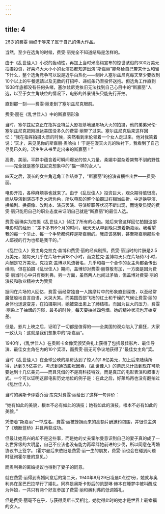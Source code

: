 ```yaml
---
---
---
```

title: 4
---



26岁的费雯·丽终于等来了属于自己的伟大作品。

当然，至少在选角的时候，费雯·丽完全不知道结局是怎样的。

由于《乱世佳人》小说的轰动性，再加上当时米高梅宣布的惊世骇俗的300万美元拍摄投资，好莱坞大大小小的女演员都知道出演“斯嘉丽”能够给自己带来什么和留下什么，整个选角竞争可以说是近乎白热化——制片人塞尔兹尼克每天至少要收到10个以上的午餐邀请以及无数的打招呼、递纸条乃至投怀送抱。但选角工作直到1938年底都没有任何头绪，塞尔兹尼克依旧无法找到自己心目中的“斯嘉丽”人选，以至于女主角缺位的情况下，电影的外景镜头只能先行开拍。

直到那一刻——费雯·丽走到了塞尔兹尼克眼前。

费雯·丽在《乱世佳人》中的斯嘉丽形象



当时，塞尔兹尼克正在指挥亚特兰大影视基地里那场大火的拍摄，他的弟弟米伦·塞尔兹尼克把刚抵达美国没多久的费雯·丽带了过来。塞尔兹尼克后来这样回忆：“我在指挥拍摄火景的时候，突然看到米伦领着一个女人走过来，他对我笑着说：‘天才，来见见你的斯嘉丽·奥哈拉！’于是在漫天火光的映衬下，我看到了自己寻觅已久的，活生生从书里走出来的斯嘉丽！”

高贵，美丽，平静中蕴含着可瞬间爆发的惊人力量，柔媚中混杂着桀骜不驯的野性——完全就是塞尔兹尼克想象中的“猫一样的女人”。

四天之后，漫长的女主角选角工作结束了，“斯嘉丽”的扮演者横空出世——费雯·丽。

电影开拍，各种麻烦事也就来了。由于《乱世佳人》投资巨大，观众期待值很高，而从导演到演员不乏大牌角色，所以电影的整个拍摄过程相当曲折，中途换导演、换编剧、换摄像、改剧本、演员罢演、导演辞职等状况不断出现，而饱受质疑的费雯·丽只能用自己的职业态度来证明自己就是“斯嘉丽”的最佳人选。

费雯·丽确实为拍摄《乱世佳人》倾注了所有的心血。她后来曾这样回忆拍摄这部电影时的经历：“差不多有6个月的时间，我天天从早到晚只想着斯嘉丽。我希望我的每一个举止、每一个手势都纯粹是斯嘉丽的。我应该感到，甚至斯嘉丽那些令人鄙视的行为也都是我干的。”

《乱世佳人》男主角克拉克·盖博和费雯·丽的经典剧照。费雯·丽当时的片酬是2.5万美元，她每天几乎在片场干满18个小时，而克拉克·盖博每天只在片场待7小时，片酬是12万美元。克拉克·盖博以风流著名，几乎和每一个合作的女主角都会传出绯闻，但在拍摄《乱世佳人》期间，盖博却对费雯·丽尊敬有加，一方面是因为费雯·丽当时心中只有奥利弗，另一方面，虽然两人也闹过矛盾，但盖博对费雯·丽的演技和敬业精神大为赞赏



据同在片场的人回忆，费雯·丽经常独自一人揣摩片中的形象直到深夜，以至经常魔怔般地自言自语，大哭大笑。而美国西部飞扬的红土和干燥的气候让费雯·丽的身体也迅速变差，在拍摄期间，她被查出患上了肺结核。而因为巨大的压力，费雯·丽染上了抽烟的习惯，最多的时候，每天要抽掉四包烟。她的精神状况也开始变差。

但是，影片上映之后，证明了一切都是值得的——全美国的观众陷入了癫狂，大家一致认为：这就是我们想象中的“斯嘉丽”。

1940年，《乱世佳人》在奥斯卡金像奖颁奖典礼上获得了包括最佳影片、最佳导演、最佳女主角在内的10个奖项，而费雯·丽无可争议地获得了“最佳女主角”奖。

当时《乱世佳人》在全球公映的票房达到了惊人的1.8亿美元，加上后来陆续所得，达到3.5亿美元。考虑到通货膨胀因素，《乱世佳人》的票房总计放到现在可能要达到十几亿美元——而且凭借的不是高科技特效，而是真正的电影表演和叙事方式。一个可以证明这部电影历史地位的例子是：在此之后，好莱坞再也没有翻拍过《乱世佳人》。

当时的奥斯卡评委乔治·库克对费雯·丽给出了这样一句评价：

“她有如此的美貌，根本不必有如此的演技；她有如此的演技，根本不必有如此的美貌。”

凭借着“斯嘉丽”一举成名，费雯·丽被蜂拥而来的高额片酬邀约包围，并很快主演了《魂断蓝桥》并且再获成功。

但最让她高兴的却不是这些事，而是她的丈夫霍尔曼意识到自己的妻子真的成了一名世界级的大明星，自己不应该也没有能力再牵绊她前进的步伐，所以同意在离婚协议书上签字。（霍尔曼后来依旧是费雯·丽一生的朋友，费雯·丽也会在碰到问题时征询霍尔曼的意见。）

而奥利弗的离婚提议也得到了妻子的同意。

就在费雯·丽得到离婚同意后的第二天，1940年8月29日凌晨0点过1分，她就与奥利弗在圣巴巴拉举行了婚礼。同样是奥斯卡影后的凯瑟琳·赫本在睡梦中被叫醒成为伴娘，一共只有两个好友参加了费雯·丽和奥利弗的低调婚礼。

但是费雯·丽毫不在乎，与获得奥斯卡奖相比，她觉得此时的她才是世界上最幸福的女人。